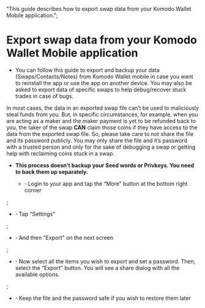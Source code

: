   "This guide describes how to export swap data from your Komodo Wallet Mobile application.";


# Export swap data from your Komodo Wallet Mobile application

*   You can follow this guide to export and backup your data (Swaps/Contacts/Notes) from Komodo Wallet mobile in case you want to reinstall the app or use the app on another device. You may also be asked to export data of specific swaps to help debug/recover stuck trades in case of bugs.

In most cases, the data in an exported swap file can’t be used to maliciously steal funds from you. But, in specific circumstances, for example, when you are acting as a maker and the maker payment is yet to be refunded back to you, the taker of the swap **CAN** claim those coins if they have access to the data from the exported swap file. So, please take care to not share the file and its password publicly. You may only share the file and it’s password with a trusted person and only for the sake of debugging a swap or getting help with reclaiming coins stuck in a swap.

*   **This process doesn’t backup your Seed words or Privkeys. You need to back them up separately.**

    *   **·** Login to your app and tap the “More” button at the bottom right corner

<OptimizedImage title=" Export swap data from your Komodo Wallet Mobile application" src={exportSwapData1} alt=" Export swap data from your Komodo Wallet Mobile application" />;

*   **·** Tap “Settings”

<OptimizedImage title=" Export swap data from your Komodo Wallet Mobile application" src={exportSwapData2} alt=" Export swap data from your Komodo Wallet Mobile application" />;

*   **·** And then "Export" on the next screen

<OptimizedImage title=" Export swap data from your Komodo Wallet Mobile application" src={exportSwapData3} alt=" Export swap data from your Komodo Wallet Mobile application" />;

*   **·** Now select all the items you wish to export and set a password. Then, select the “Export” button. You will see a share dialog with all the available options.

<OptimizedImage title=" Export swap data from your Komodo Wallet Mobile application" src={exportSwapData4} alt=" Export swap data from your Komodo Wallet Mobile application" />;

*   **·** Keep the file and the password safe if you wish to restore them later
